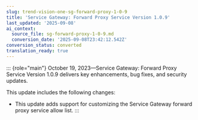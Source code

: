 ```yaml
---
slug: trend-vision-one-sg-forward-proxy-1-0-9
title: 'Service Gateway: Forward Proxy Service Version 1.0.9'
last_updated: '2025-09-08'
ai_context:
  source_file: sg-forward-proxy-1-0-9.md
  conversion_date: '2025-09-08T23:42:12.542Z'
conversion_status: converted
translation_ready: true
---
```


::: {role="main"}
October 19, 2023—Service Gateway: Forward Proxy Service Version 1.0.9 delivers key enhancements, bug fixes, and security updates.

This update includes the following changes:

- This update adds support for customizing the Service Gateway forward proxy service allow list.
:::

